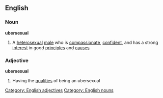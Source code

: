 ==English==

===Noun===
'''ubersexual'''

# A [[heterosexual]] [[male]] who is [[compassionate]], [[confident]], and has a strong [[interest]] in good [[principle|principles]] and [[cause|causes]]

===Adjective===
'''ubersexual'''

# Having the [[quality|qualities]] of being an ubersexual

[[Category: English adjectives]]
[[Category: English nouns]]